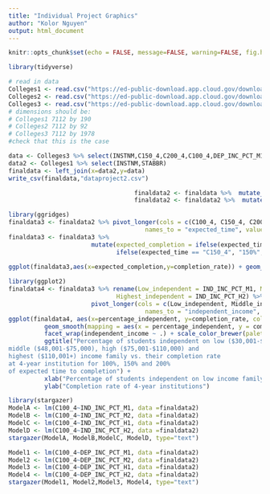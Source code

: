 ```yaml
---
title: "Individual Project Graphics"
author: "Kolor Nguyen"
output: html_document
---
```



```r
knitr::opts_chunk$set(echo = FALSE, message=FALSE, warning=FALSE, fig.height = 4, fig.width = 6 )
```


```r
library(tidyverse) 
```


```r
# read in data 
Colleges1 <- read.csv("https://ed-public-download.app.cloud.gov/downloads/Most-Recent-Cohorts-Scorecard-Elements.csv")
Colleges2 <- read.csv("https://ed-public-download.app.cloud.gov/downloads/Most-Recent-Cohorts-Treasury-Elements.csv")
Colleges3 <- read.csv("https://ed-public-download.app.cloud.gov/downloads/Most-Recent-Cohorts-All-Data-Elements.csv")
# dimensions should be:
# Colleges1 7112 by 190
# Colleges2 7112 by 92
# Colleges3 7112 by 1978
#check that this is the case
```

```r
data <- Colleges3 %>% select(INSTNM,C150_4,C200_4,C100_4,DEP_INC_PCT_M1,DEP_INC_PCT_M2,DEP_INC_PCT_H1,DEP_INC_PCT_H2,IND_INC_PCT_M1,IND_INC_PCT_M2,IND_INC_PCT_H1,IND_INC_PCT_H2,REGION)
data2 <- Colleges1 %>% select(INSTNM,STABBR)
finaldata <- left_join(x=data2,y=data)
write_csv(finaldata,"dataproject2.csv")
```

```r
                                   finaldata2 <- finaldata %>%  mutate_at(c("C200_4","C150_4","C100_4","DEP_INC_PCT_M1","DEP_INC_PCT_M2","DEP_INC_PCT_H1","DEP_INC_PCT_H2","IND_INC_PCT_M1","IND_INC_PCT_M2","IND_INC_PCT_H1","IND_INC_PCT_H2","REGION") , as.character)
                                   finaldata2 <- finaldata2 %>%  mutate_at(c("C200_4","C150_4","C100_4","DEP_INC_PCT_M1","DEP_INC_PCT_M2","DEP_INC_PCT_H1","DEP_INC_PCT_H2","IND_INC_PCT_M1","IND_INC_PCT_M2","IND_INC_PCT_H1","IND_INC_PCT_H2","REGION") , as.numeric)
```

```r
library(ggridges)
finaldata3 <- finaldata2 %>% pivot_longer(cols = c(C100_4, C150_4, C200_4), 
                                      names_to = "expected_time", values_to="completion_rate")
finaldata3 <- finaldata3 %>%  
                       mutate(expected_completion = ifelse(expected_time == "C100_4", "100%", 
                              ifelse(expected_time == "C150_4", "150%", "200%"))) 
                    
ggplot(finaldata3,aes(x=expected_completion,y=completion_rate)) + geom_boxplot(fill="aquamarine4",notch=TRUE)  +  ggtitle("Distribution of percentage for each expected time of completion") + xlab("Expected time of completion") + ylab("Completion rate of 4-year institution")
```

```r
library(ggplot2)
finaldata4 <- finaldata3 %>% rename(Low_independent = IND_INC_PCT_M1, Middle_independent = IND_INC_PCT_M2, High_independent = IND_INC_PCT_H1,
                              Highest_independent = IND_INC_PCT_H2) %>%
                       pivot_longer(cols = c(Low_independent, Middle_independent, High_independent, Highest_independent), 
                                      names_to = "independent_income", values_to="percentage_independent") 
ggplot(finaldata4, aes(x=percentage_independent, y=completion_rate, color=expected_completion)) +
          geom_smooth(mapping = aes(x = percentage_independent, y = completion_rate), se=FALSE) +
          facet_wrap(independent_income ~ .) + scale_color_brewer(palette="Set2") +
          ggtitle("Percentage of students independent on low ($30,001-$48,000),
middle ($48,001-$75,000), high ($75,001-$110,000) and 
highest ($110,001+) income family vs. their completion rate 
at 4-year institution for 100%, 150% and 200% 
of expected time to completion") +
          xlab("Percentage of students independent on low income family") +
          ylab("Completion rate of 4-year institutions")
```

```r
library(stargazer)
ModelA <- lm(C100_4~IND_INC_PCT_M1, data =finaldata2)
ModelB <- lm(C100_4~IND_INC_PCT_M2, data =finaldata2)
ModelC <- lm(C100_4~IND_INC_PCT_H1, data =finaldata2)
ModelD <- lm(C100_4~IND_INC_PCT_H2, data =finaldata2)
stargazer(ModelA, ModelB,ModelC, ModelD, type="text")
```

```r
Model1 <- lm(C100_4~DEP_INC_PCT_M1, data =finaldata2)
Model2 <- lm(C100_4~DEP_INC_PCT_M2, data =finaldata2)
Model3 <- lm(C100_4~DEP_INC_PCT_H1, data =finaldata2)
Model4 <- lm(C100_4~DEP_INC_PCT_H2, data =finaldata2)
stargazer(Model1, Model2,Model3, Model4, type="text")

```